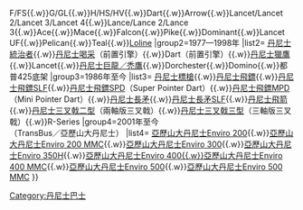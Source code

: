 {{Navbox 
|name = Dennis buses
|title= [[丹尼士車廠|丹尼士]]／TransBus／[[亞歷山大丹尼士]]巴士
|bodystyle = 
|group1=1926—1967年
|list1= E/EV{{.w}}F/FS{{.w}}G/GL{{.w}}H/HS/HV{{.w}}Dart{{.w}}Arrow{{.w}}Lancet/Lancet 2/Lancet 3/Lancet 4{{.w}}Lance/Lance 2/Lance 3{{.w}}Ace{{.w}}Mace{{.w}}Falcon{{.w}}Pike{{.w}}Dominant{{.w}}Lancet UF{{.w}}Pelican{{.w}}Teal{{.w}}[[丹尼士Loline巴士|Loline]]
|group2=1977—1998年
|list2= [[丹尼士統治者巴士|丹尼士統治者]]{{.w}}[[丹尼士喝采巴士|丹尼士喝采]]（前置引擎）{{.w}}Dart（前置引擎）{{.w}}[[丹尼士獵鷹巴士|丹尼士獵鷹]]{{.w}}Lancet{{.w}}[[丹尼士巨龍／禿鷹巴士|丹尼士巨龍／禿鷹]]{{.w}}Dorchester{{.w}}Domino{{.w}}都普425底架
|group3=1986年至今
|list3= [[丹尼士標槍巴士|丹尼士標槍]]{{.w}}[[丹尼士飛鏢巴士|丹尼士飛鏢]]{{.w}}[[丹尼士飛鏢巴士|丹尼士飛鏢SLF]]{{.w}}[[丹尼士飛鏢巴士|丹尼士飛鏢SPD]]（Super Pointer Dart）{{.w}}[[丹尼士飛鏢巴士|丹尼士飛鏢MPD]]（Mini Pointer Dart）{{.w}}[[丹尼士長矛巴士|丹尼士長矛]]{{.w}}[[丹尼士長矛巴士|丹尼士長矛SLF]]{{.w}}[[丹尼士長矛巴士|丹尼士飛箭]]{{.w}}[[丹尼士三叉戟二型]]（兩軸版三叉戟）{{.w}}[[丹尼士三叉戟三型]]（三軸版三叉戟）{{.w}}R-Series
|group4=2001年至今<br>（TransBus／亞歷山大丹尼士）
|list4= [[亞歷山大丹尼士Enviro 200]]{{.w}}[[亞歷山大丹尼士Enviro 200 MMC]]{{.w}}[[亞歷山大丹尼士Enviro 300]]{{.w}}[[亞歷山大丹尼士Enviro 350H]]{{.w}}[[亞歷山大丹尼士Enviro 400|亞歷山大丹尼士Enviro 400{{.w}}亞歷山大丹尼士Enviro 400 MMC]]{{.w}}[[亞歷山大丹尼士Enviro 500]]{{.w}}[[亞歷山大丹尼士Enviro 500 MMC]]
}}
<noinclude>
[[Category:丹尼士巴士]]
</noinclude>